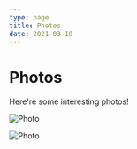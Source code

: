 ```yaml
---
type: page
title: Photos
date: 2021-03-18
---
```


# Photos

Here're some interesting photos!


<Image
  src="/images/photo2.jpg"
  alt="Photo"
  width={1125}
  height={750}
  priority
  className="next-image"
/>

<Image
  src="/images/photo.jpg"
  alt="Photo"
  width={1125}
  height={750}
  priority
  className="next-image"
/>
